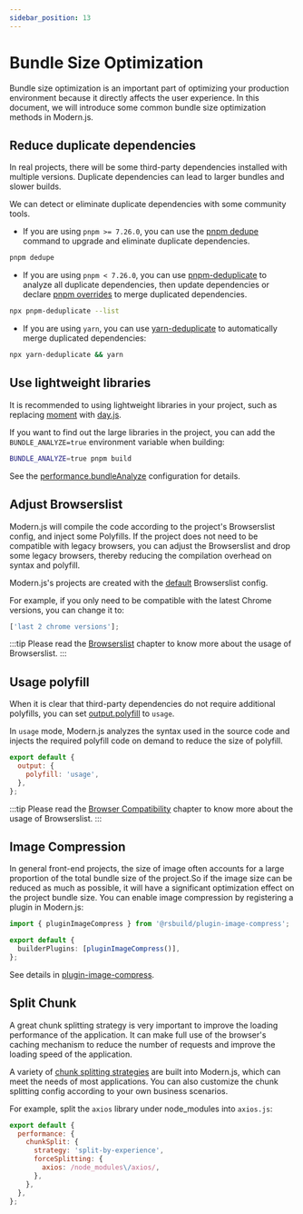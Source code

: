 ```yaml
---
sidebar_position: 13
---
```


# Bundle Size Optimization

Bundle size optimization is an important part of optimizing your production environment because it directly affects the user experience. In this document, we will introduce some common bundle size optimization methods in Modern.js.

## Reduce duplicate dependencies

In real projects, there will be some third-party dependencies installed with multiple versions. Duplicate dependencies can lead to larger bundles and slower builds.

We can detect or eliminate duplicate dependencies with some community tools.

- If you are using `pnpm >= 7.26.0`, you can use the [pnpm dedupe](https://pnpm.io/cli/dedupe) command to upgrade and eliminate duplicate dependencies.

```bash
pnpm dedupe
```

- If you are using `pnpm < 7.26.0`, you can use [pnpm-deduplicate](https://github.com/ocavue/pnpm-deduplicate) to analyze all duplicate dependencies, then update dependencies or declare [pnpm overrides](https://pnpm.io/package_json#pnpmoverrides) to merge duplicated dependencies.

```bash
npx pnpm-deduplicate --list
```

- If you are using `yarn`, you can use [yarn-deduplicate](https://github.com/scinos/yarn-deduplicate) to automatically merge duplicated dependencies:

```bash
npx yarn-deduplicate && yarn
```

## Use lightweight libraries

It is recommended to using lightweight libraries in your project, such as replacing [moment](https://momentjs.com/) with [day.js](https://day.js.org/).

If you want to find out the large libraries in the project, you can add the `BUNDLE_ANALYZE=true` environment variable when building:

```bash
BUNDLE_ANALYZE=true pnpm build
```

See the [performance.bundleAnalyze](/configure/app/performance/bundle-analyze.html) configuration for details.

## Adjust Browserslist

Modern.js will compile the code according to the project's Browserslist config, and inject some Polyfills. If the project does not need to be compatible with legacy browsers, you can adjust the Browserslist and drop some legacy browsers, thereby reducing the compilation overhead on syntax and polyfill.

Modern.js's projects are created with the [default](https://github.com/browserslist/browserslist/blob/7b0ff670e997c53b13d44e2150ab09807a20ed6b/index.js#L477) Browserslist config.

For example, if you only need to be compatible with the latest Chrome versions, you can change it to:

```js
['last 2 chrome versions'];
```

:::tip
Please read the [Browserslist](https://rsbuild.dev/guide/advanced/browserslist) chapter to know more about the usage of Browserslist.
:::

## Usage polyfill

When it is clear that third-party dependencies do not require additional polyfills, you can set [output.polyfill](/configure/app/output/polyfill.html) to `usage`.

In `usage` mode, Modern.js analyzes the syntax used in the source code and injects the required polyfill code on demand to reduce the size of polyfill.

```js
export default {
  output: {
    polyfill: 'usage',
  },
};
```

:::tip
Please read the [Browser Compatibility](/guides/advanced-features/compatibility) chapter to know more about the usage of Browserslist.
:::

## Image Compression

In general front-end projects, the size of image often accounts for a large proportion of the total bundle size of the project.So if the image size can be reduced as much as possible, it will have a significant optimization effect on the project bundle size. You can enable image compression by registering a plugin in Modern.js:

```ts title="modern.config.ts"
import { pluginImageCompress } from '@rsbuild/plugin-image-compress';

export default {
  builderPlugins: [pluginImageCompress()],
};
```

See details in [plugin-image-compress](https://github.com/rspack-contrib/rsbuild-plugin-image-compress).

## Split Chunk

A great chunk splitting strategy is very important to improve the loading performance of the application. It can make full use of the browser's caching mechanism to reduce the number of requests and improve the loading speed of the application.

A variety of [chunk splitting strategies](https://rsbuild.dev/guide/optimization/split-chunk) are built into Modern.js, which can meet the needs of most applications. You can also customize the chunk splitting config according to your own business scenarios.

For example, split the `axios` library under node_modules into `axios.js`:

```js
export default {
  performance: {
    chunkSplit: {
      strategy: 'split-by-experience',
      forceSplitting: {
        axios: /node_modules\/axios/,
      },
    },
  },
};
```
